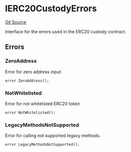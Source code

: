 # IERC20CustodyErrors
[Git Source](https://github.com/zeta-chain/protocol-contracts/blob/main/v2/contracts/evm/interfaces/IERC20Custody.sol)

Interface for the errors used in the ERC20 custody contract.


## Errors
### ZeroAddress
Error for zero address input.


```solidity
error ZeroAddress();
```

### NotWhitelisted
Error for not whitelisted ERC20 token


```solidity
error NotWhitelisted();
```

### LegacyMethodsNotSupported
Error for calling not supported legacy methods.


```solidity
error LegacyMethodsNotSupported();
```

